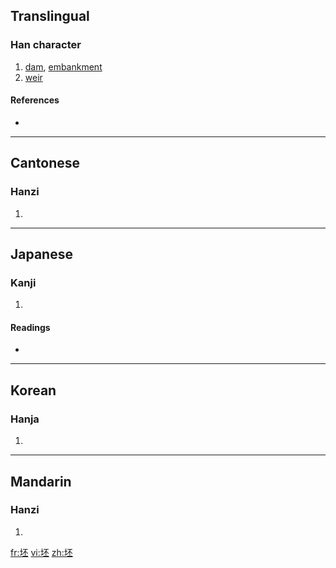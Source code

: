 {{also|壞}}
==Translingual==

===Han character===
{{Han char|rn=32|rad=土|as=05|sn=8|four=4111<sub>9</sub>|canj=土一火一 (GMFM)}}

# [[dam]], [[embankment]]
# [[weir]]

====References====
* {{Han ref|kx=0226.280|dkj=04984|dj=0462.060|hdz=10430.010|uh=576F|ud=22383|bh=CBF2|bd=52210}}

----

==Cantonese==

===Hanzi===
{{yue-hanzi|jyut=|y=pui1}}

# {{defn|Cantonese|sort=土05}}

----

==Japanese==

===Kanji===
{{ja-kanji|grade=|rs=土05}}

# {{defn|Japanese|sort=土05}}

====Readings====
* {{ja-readings|on=[[ひ]] (hi), [[はい]] (hai), [[へ]] (he)|kun=[[おか]] (oka)}}

----

==Korean==

===Hanja===
{{ko-hanja|hangeul=배|rv=bae|mr=pae}}

# {{defn|Korean|sort=土05}}

----

==Mandarin==

===Hanzi===
{{cmn-hanzi|pin=[[pī]] ([[pi1]])|wg=p'i<sup>1</sup>}}

# {{defn|Mandarin|sort=土05}}

[[fr:坯]]
[[vi:坯]]
[[zh:坯]]
